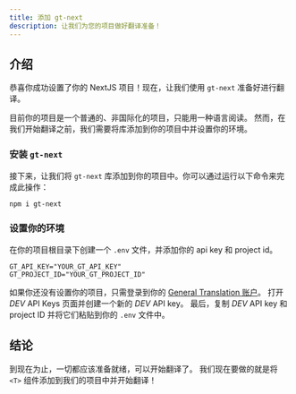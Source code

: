 ```yaml
---
title: 添加 gt-next
description: 让我们为您的项目做好翻译准备！
---
```



## 介绍

恭喜你成功设置了你的 NextJS 项目！现在，让我们使用 `gt-next` 准备好进行翻译。

目前你的项目是一个普通的、非国际化的项目，只能用一种语言阅读。
然而，在我们开始翻译之前，我们需要将库添加到你的项目中并设置你的环境。

### 安装 `gt-next`
接下来，让我们将 `gt-next` 库添加到你的项目中。你可以通过运行以下命令来完成此操作：

```bash copy
npm i gt-next
```

### 设置你的环境
在你的项目根目录下创建一个 `.env` 文件，并添加你的 api key 和 project id。

```env copy
GT_API_KEY="YOUR_GT_API_KEY"
GT_PROJECT_ID="YOUR_GT_PROJECT_ID"
```

如果你还没有设置你的项目，只需登录到你的 [General Translation 账户](https://wwww.generaltranslation.com/signin)。
打开 *DEV* API Keys 页面并创建一个新的 *DEV* API key。
最后，复制 *DEV* API key 和 project ID 并将它们粘贴到你的 `.env` 文件中。

## 结论
到现在为止，一切都应该准备就绪，可以开始翻译了。
我们现在要做的就是将 `<T>` 组件添加到我们的项目中并开始翻译！
